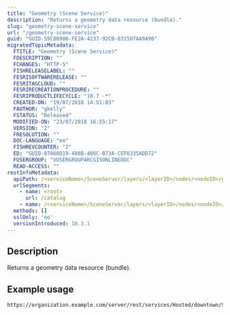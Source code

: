 ```yaml
---
title: "Geometry (Scene Service)"
description: "Returns a geometry data resource (bundle)."
slug: "geometry-scene-service"
url: "/geometry-scene-service"
guid: "GUID-59C80908-FE2A-4237-92CB-031507AA9A90"
migratedTopicMetadata:
  FTITLE: "Geometry (Scene Service)"
  FDESCRIPTION: ""
  FCHANGES: "HTTP-S"
  FISHRELEASELABEL: ""
  FESRISOFTWARERELEASE: ""
  FESRITAGCLOUD: ""
  FESRIRECREATIONPROCEDURE: ""
  FESRIPRODUCTLIFECYCLE: "10.7 -*"
  CREATED-ON: "19/07/2018 14:51:03"
  FAUTHOR: "gkelly"
  FSTATUS: "Released"
  MODIFIED-ON: "23/07/2018 16:55:17"
  VERSION: "2"
  FRESOLUTION: ""
  DOC-LANGUAGE: "en"
  FISHREVCOUNTER: "2"
  ED: "GUID-07660D19-488B-486C-B73A-CEF6335ADD72"
  FUSERGROUP: "VUSERGROUPARCGISONLINEDOC"
  READ-ACCESS: ""
restInfoMetadata:
  apiPath: /<serviceName>/SceneServer/layers/<layerID>/nodes/<nodeID>/geometries/<geometrydatabundleID>
  urlSegments:
    - name: <root>
      url: /catalog
    - name: /<serviceName>/SceneServer/layers/<layerID>/nodes/<nodeID>/geometries/<geometrydatabundleID>
  methods: []
  sslOnly: 'no'
  versionIntroduced: 10.3.1
---
```


## Description

Returns a geometry data resource (bundle).

## Example usage

```other
https://organization.example.com/server/rest/services/Hosted/downtown/SceneServer/layers/0/nodes/0/geometries/0
```